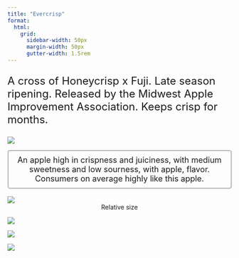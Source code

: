 ```yaml
---
title: "Evercrisp"
format:
  html: 
    grid:
      sidebar-width: 50px
      margin-width: 50px
      gutter-width: 1.5rem
---
```


:::{style="font-size: x-large;"}
A cross of Honeycrisp x Fuji. Late season ripening. Released by the Midwest Apple Improvement Association.  Keeps crisp for months.
:::

::: grid
::: g-col-4

![](img/transparentapples/evercrisp-crop.png)

:::{style="font-size: large; border: 2px ridge Gainsboro; padding: 10px; border-radius: 5px;"}
<center>An apple high in crispness and juiciness, with medium sweetness and low sourness, with apple, flavor. Consumers on average highly like this apple.</center>
:::

<br>
![](img/evercrisp-crop.jpg)
<center>Relative size</center>

:::

::: g-col-6

![](img/websitefigs/APPLE_EVERCRISP.svg)

![](img/flavfigs/flavor_plot_Evercrisp.svg)
<br>

![](img/likingfigs/Liking_Evercrisp.svg)
:::
:::